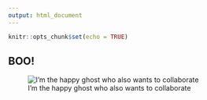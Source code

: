 ```yaml
---
output: html_document
---
```


```r
knitr::opts_chunk$set(echo = TRUE)
```

## BOO!


![I'm the happy ghost who also wants to collaborate](https://encrypted-tbn0.gstatic.com/images?q=tbn:ANd9GcQG6H-7uqp-A_3gNtkPUvprx6uOLHL4wuDw6A&s)
